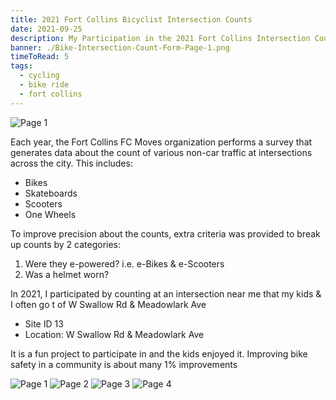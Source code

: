 ```yaml
---
title: 2021 Fort Collins Bicyclist Intersection Counts
date: 2021-09-25
description: My Participation in the 2021 Fort Collins Intersection Counts
banner: ./Bike-Intersection-Count-Form-Page-1.png
timeToRead: 5
tags:
  - cycling
  - bike ride
  - fort collins
---
```


![Page 1](./Bike-Intersection-Count-Form-Page-1.png "Page 1")

Each year, the Fort Collins FC Moves organization performs a survey that
generates data about the count of various non-car traffic at intersections
across the city. This includes:

- Bikes
- Skateboards
- Scooters
- One Wheels

To improve precision about the counts, extra criteria was provided to break up
counts by 2 categories:

1. Were they e-powered? i.e. e-Bikes & e-Scooters
2. Was a helmet worn?

In 2021, I participated by counting at an intersection near me that my kids & I
often go t of W Swallow Rd & Meadowlark Ave

- Site ID 13
- Location: W Swallow Rd & Meadowlark Ave

It is a fun project to participate in and the kids enjoyed it. Improving bike
safety in a community is about many 1% improvements

![Page 1](./Bike-Intersection-Count-Form-Page-1.png "Page 1")
![Page 2](./Bike-Intersection-Count-Form-Page-2.png "Page 2")
![Page 3](./Bike-Intersection-Count-Form-Page-3.png "Page 3")
![Page 4](./Bike-Intersection-Count-Form-Page-4.png "Page 4")
